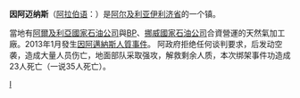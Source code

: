 {{Infobox Settlement
| name = 因阿迈纳斯<br/>إن أميناس
| image_skyline = 
| imagesize = 
| image_caption = 
| image_flag = 
| image_shield = 
| pushpin_map = Algeria
| pushpin_label_position = bottom
| subdivision_type = 国家
| subdivision_name = {{ALG}}
| subdivision_type1 = [[阿尔及利亚行政区划|省]]
| subdivision_name1 = [[伊利济省|伊利济省]]
| subdivision_type2 = 
| subdivision_name2 = 
| elevation_m = 
| elevation_ft = 
| area_total_km2 = 14913
| population_as_of = 1998年
| population_total = 5302
| population_density_km2 = auto
| timezone = [[欧洲中部时间|CET]]
| utc_offset = +1
| timezone_DST = 
| utc_offset_DST = 
| latd = 28
| latm = 30
| lats =
| latNS = N
| longd = 9
| longm = 36
| longs = 
| longEW = E
| website =  
}}
'''因阿迈纳斯'''（[[阿拉伯语|阿拉伯语]]：'''{{rtl-lang|ar|إن أميناس}}'''）是[[阿尔及利亚|阿尔及利亚]][[伊利济省|伊利济省]]的一个镇。

當地有[[阿爾及利亞國家石油公司|阿爾及利亞國家石油公司]]與[[BP|BP]]、[[挪威國家石油公司|挪威國家石油公司]]合資營運的天然氣加工廠。2013年1月發生[[因阿邁納斯人質事件|因阿邁納斯人質事件]]。
阿政府拒绝任何谈判要求，后发动空袭，造成大量人员伤亡，地面部队采取强攻，解救剩余人质，本次绑架事件功造成23人死亡（一说35人死亡）。
{{Algeria-stub}}

[[Category:阿尔及利亚城市|I]]